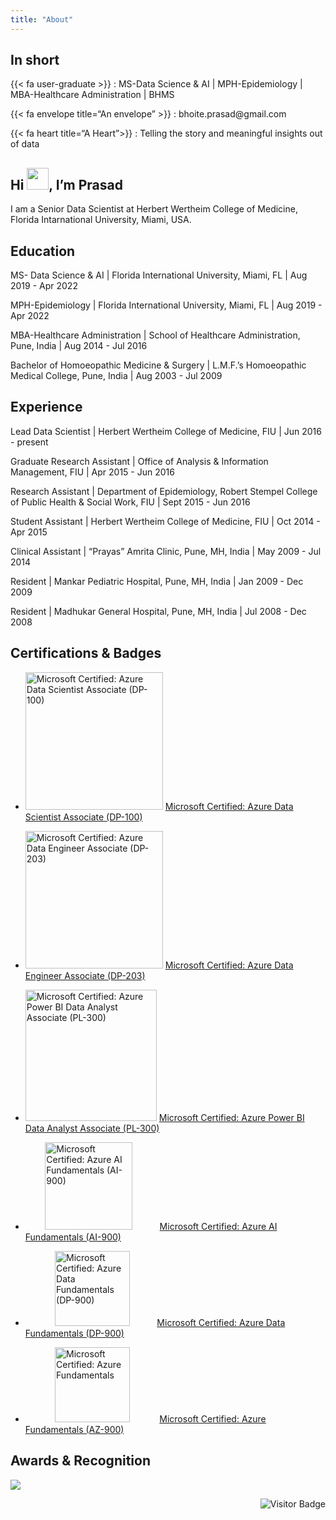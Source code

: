 ```yaml
---
title: "About"
---
```


## In short

{{< fa user-graduate >}} : MS-Data Science & AI \| MPH-Epidemiology \| MBA-Healthcare Administration \| BHMS

{{< fa envelope title="An envelope" >}} : bhoite.prasad\@gmail.com

{{< fa heart title="A Heart">}} : Telling the story and meaningful insights out of data

## Hi <img src="https://media.giphy.com/media/hvRJCLFzcasrR4ia7z/giphy.gif" width="35"/>, I'm Prasad

I am a Senior Data Scientist at Herbert Wertheim College of Medicine, Florida Intarnational University, Miami, USA.

## Education

MS- Data Science & AI \| Florida International University, Miami, FL \| Aug 2019 - Apr 2022

MPH-Epidemiology \| Florida International University, Miami, FL \| Aug 2019 - Apr 2022

MBA-Healthcare Administration \| School of Healthcare Administration, Pune, India \| Aug 2014 - Jul 2016

Bachelor of Homoeopathic Medicine & Surgery \| L.M.F.'s Homoeopathic Medical College, Pune, India \| Aug 2003 - Jul 2009

## Experience

Lead Data Scientist \| Herbert Wertheim College of Medicine, FIU \| Jun 2016 - present

Graduate Research Assistant \| Office of Analysis & Information Management, FIU \| Apr 2015 - Jun 2016

Research Assistant \| Department of Epidemiology, Robert Stempel College of Public Health & Social Work, FIU \| Sept 2015 - Jun 2016

Student Assistant \| Herbert Wertheim College of Medicine, FIU \| Oct 2014 - Apr 2015

Clinical Assistant \| "Prayas" Amrita Clinic, Pune, MH, India \| May 2009 - Jul 2014

Resident \| Mankar Pediatric Hospital, Pune, MH, India \| Jan 2009 - Dec 2009

Resident \| Madhukar General Hospital, Pune, MH, India \| Jul 2008 - Dec 2008

## Certifications & Badges


-   <a href="https://learn.microsoft.com/api/credentials/share/en-us/PrasadBhoite-6955/30FC4120FD997B46?sharingId=A37ED2CA2783347"><img src="images/AZ-DataScientist-Badge.png" alt="Microsoft Certified: Azure Data Scientist Associate (DP-100)" width="220"/></a> [Microsoft Certified: Azure Data Scientist Associate (DP-100)](https://learn.microsoft.com/api/credentials/share/en-us/PrasadBhoite-6955/30FC4120FD997B46?sharingId=A37ED2CA2783347)

-   <a href="https://learn.microsoft.com/api/credentials/share/en-us/PrasadBhoite-6955/602678976B03E6EF?sharingId=A37ED2CA2783347"><img src="images/AZ Data Engineer Badge.png" alt="Microsoft Certified: Azure Data Engineer Associate (DP-203)" width="220"/></a> [Microsoft Certified: Azure Data Engineer Associate (DP-203)](https://learn.microsoft.com/api/credentials/share/en-us/PrasadBhoite-6955/602678976B03E6EF?sharingId=A37ED2CA2783347)

-   <a href="https://learn.microsoft.com/api/credentials/share/en-us/PrasadBhoite-6955/9AC7641C7A24B35?sharingId=A37ED2CA2783347"><img src="images/Azure PBI Data Analyst Badge.png" alt="Microsoft Certified: Azure Power BI Data Analyst Associate (PL-300)" width="210"/></a> [Microsoft Certified: Azure Power BI Data Analyst Associate (PL-300)](https://learn.microsoft.com/api/credentials/share/en-us/PrasadBhoite-6955/9AC7641C7A24B35?sharingId=A37ED2CA2783347)

-           <a href="https://learn.microsoft.com/api/credentials/share/en-us/PrasadBhoite-6955/DFA8F5F9A48D7E74?sharingId=A37ED2CA2783347"><img src="images/Azure AI fundamentals badge.jpeg" alt="Microsoft Certified: Azure AI Fundamentals (AI-900)" width="140"/></a>           [Microsoft Certified: Azure AI Fundamentals (AI-900)](https://learn.microsoft.com/api/credentials/share/en-us/PrasadBhoite-6955/DFA8F5F9A48D7E74?sharingId=A37ED2CA2783347)

-               <a href="https://learn.microsoft.com/api/credentials/share/en-us/PrasadBhoite-6955/8D667324EC003737?sharingId=A37ED2CA2783347"><img src="images/Azure Data Fundamentals Badge.png" alt="Microsoft Certified: Azure Data Fundamentals (DP-900)" width="120"/></a>           [Microsoft Certified: Azure Data Fundamentals (DP-900)](https://learn.microsoft.com/api/credentials/share/en-us/PrasadBhoite-6955/8D667324EC003737?sharingId=A37ED2CA2783347)

-               <a href="https://learn.microsoft.com/api/credentials/share/en-us/PrasadBhoite-6955/B33899F3DF49BEB9?sharingId=A37ED2CA2783347"><img src="images/Azure Fundamentals Badge.png" alt="Microsoft Certified: Azure Fundamentals" width="120"/></a>            [Microsoft Certified: Azure Fundamentals (AZ-900)](https://learn.microsoft.com/api/credentials/share/en-us/PrasadBhoite-6955/B33899F3DF49BEB9?sharingId=A37ED2CA2783347)

## Awards & Recognition

![](images/RISE_Award.jpeg)




<img src="https://visitor-badge.laobi.icu/badge?page_id=prasadbhoite.prasadbhoite.github.io" alt="Visitor Badge" style="float: right; margin-left: 10px;"/>
